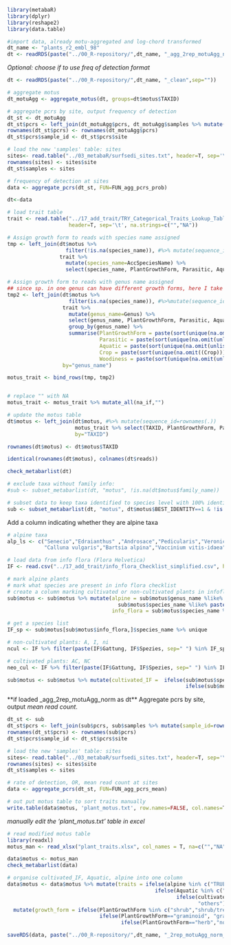 ```r
library(metabaR)
library(dplyr)
library(reshape2)
library(data.table)
```

```r
#import data, already motu-aggregated and log-chord transformed
dt_name <- "plants_r2_embl_98"
dt <- readRDS(paste("../00_R-repository/",dt_name, "_agg_2rep_motuAgg_norm",sep=""))
```

*Optional: choose if to use freq of detection format*
```r
dt <- readRDS(paste("../00_R-repository/",dt_name, "_clean",sep=""))

# aggregate motus
dt_motuAgg <- aggregate_motus(dt, groups=dt$motus$TAXID)

# aggregate pcrs by site, output frequency of detection 
dt_st <- dt_motuAgg
dt_st$pcrs <- left_join(dt_motuAgg$pcrs, dt_motuAgg$samples %>% mutate(sample_id=rownames(.)), by="sample_id")
rownames(dt_st$pcrs) <- rownames(dt_motuAgg$pcrs)
dt_st$pcrs$sample_id <- dt_st$pcrs$site

# load the new 'samples' table: sites
sites<- read.table("../03_metabaR/surfsedi_sites.txt", header=T, sep='\t')
rownames(sites) <- sites$site
dt_st$samples <- sites

# frequency of detection at sites
data <- aggregate_pcrs(dt_st, FUN=FUN_agg_pcrs_prob)

dt<-data
```



```r
# load trait table
trait <- read.table("../17_add_trait/TRY_Categorical_Traits_Lookup_Table_2012_03_17_TestRelease_clean.txt", 
                    header=T, sep='\t', na.strings=c("","NA"))
```


```r
# Assign growth form to reads with species name assigned
tmp <- left_join(dt$motus %>% 
                   filter(!is.na(species_name)), #%>% mutate(sequence_id=rownames(.)), 
                 trait %>% 
                   mutate(species_name=AccSpeciesName) %>% 
                   select(species_name, PlantGrowthForm, Parasitic, Aquatic, Crop, Woodiness), by="species_name")

# Assign growth form to reads with genus name assigned
## since sp. in one genus can have different growth forms, here I take unique words for the list of growth forms in this genus 
tmp2 <- left_join(dt$motus %>%
                    filter(is.na(species_name)), #%>%mutate(sequence_id=rownames(.))
                  trait %>% 
                    mutate(genus_name=Genus) %>% 
                    select(genus_name, PlantGrowthForm, Parasitic, Aquatic, Crop, Woodiness) %>% 
                    group_by(genus_name) %>% 
                    summarise(PlantGrowthForm = paste(sort(unique(na.omit(unlist(strsplit(PlantGrowthForm, "\\s+|[[:punct:]]"))))), collapse ="/"),
                              Parasitic = paste(sort(unique(na.omit(unlist(Parasitic)))), collapse ="/"),
                              Aquatic = paste(sort(unique(na.omit(unlist(Aquatic)))), collapse ="/"),
                              Crop = paste(sort(unique(na.omit((Crop)))), collapse ="/"),
                              Woodiness = paste(sort(unique(na.omit(unlist(strsplit(Woodiness,"/"))))), collapse ="/")), #unlist(strsplit(na.omit(PlantGrowthForm), "\\s+|[[:punct:]]"))
                  by="genus_name")

motus_trait <- bind_rows(tmp, tmp2)


# replace "" with NA
motus_trait <- motus_trait %>% mutate_all(na_if,"")

# update the motus table
dt$motus <- left_join(dt$motus, #%>% mutate(sequence_id=rownames(.))
                      motus_trait %>% select(TAXID, PlantGrowthForm, Parasitic, Aquatic, Crop, Woodiness), 
                      by="TAXID")

rownames(dt$motus) <- dt$motus$TAXID

identical(rownames(dt$motus), colnames(dt$reads))

check_metabarlist(dt)
```






```r
# exclude taxa without family info:
#sub <- subset_metabarlist(dt, "motus", !is.na(dt$motus$family_name))

# subset data to keep taxa identified to species level with 100% identity
sub <- subset_metabarlist(dt, "motus", dt$motus$BEST_IDENTITY==1 & !is.na(dt$motus$species_name))
```


Add a column indicating whether they are alpine taxa
```r
# alpine taxa
alp_ls <- c("Senecio","Edraianthus" ,"Androsace","Pedicularis","Veronica","Phyteuma", "Doronicum",
            "Calluna vulgaris","Bartsia alpina","Vaccinium vitis-idaea","Veronica alpina","Veronica aphylla","Oxyria digyna", "Arctous alpina", "Trifolium pallescens", "Arctostaphylos uva-ursi") #,"Saxifraga", "Saussurea", "Carex","Euphrasia",

# load data from info flora (Flora Helvetica)
IF <- read.csv("../17_add_trait/info_flora_Checklist_simplified.csv", header=T, na.strings="") %>% filter(Rangstufe == "sp")
```





```r
# mark alpine plants
# mark what species are present in info flora checklist 
# create a column marking cultivated or non-cultivated plants in infoflora
sub$motus <- sub$motus %>% mutate(alpine = sub$motus$genus_name %like% paste(alp_ls, collapse  = "|") | 
                                    sub$motus$species_name %like% paste(alp_ls, collapse  = "|"),
                                  info_flora = sub$motus$species_name %in% paste(IF$Gattung, IF$Spezies, sep=" "))

# get a species list
IF_sp <- sub$motus[sub$motus$info_flora,]$species_name %>% unique

# non-cultivated plants: A, I, ni
ncul <- IF %>% filter(paste(IF$Gattung, IF$Spezies, sep=" ") %in% IF_sp) %>% filter(Indigenat.CH %in% c("I","A","I/N","A/N","ni"))

# cultivated plants: AC, NC
neo_cul <- IF %>% filter(paste(IF$Gattung, IF$Spezies, sep=" ") %in% IF_sp) %>% filter(Indigenat.CH %in% c(NA,"NC","AC","N"))

sub$motus <- sub$motus %>% mutate(cultivated_IF =  ifelse(sub$motus$species_name %in% paste(neo_cul$Gattung, neo_cul$Spezies, sep=" "), "TRUE", 
                                                          ifelse(sub$motus$species_name %in% paste(ncul$Gattung, ncul$Spezies, sep=" "), "FALSE", NA)))
```





**if loaded _agg_2rep_motuAgg_norm as dt**
Aggregate pcrs by site, output *mean read count*.

```r
dt_st <- sub
dt_st$pcrs <- left_join(sub$pcrs, sub$samples %>% mutate(sample_id=rownames(.)), by="sample_id")
rownames(dt_st$pcrs) <- rownames(sub$pcrs)
dt_st$pcrs$sample_id <- dt_st$pcrs$site

# load the new 'samples' table: sites
sites<- read.table("../03_metabaR/surfsedi_sites.txt", header=T, sep='\t')
rownames(sites) <- sites$site
dt_st$samples <- sites 

# rate of detection, OR, mean read count at sites
data <- aggregate_pcrs(dt_st, FUN=FUN_agg_pcrs_mean)
```




```r
# out put motus table to sort traits manually
write.table(data$motus, 'plant_motus.txt', row.names=FALSE, col.names=T, sep = "\t", quote = FALSE)
```

*manually edit the 'plant_motus.txt' table in excel*
  
```r
# read modified motus table
library(readxl)
motus_man <- read_xlsx("plant_traits.xlsx", col_names = T, na=c("","NA")) %>% `row.names<-`(.$TAXID)
```


















```r
data$motus <- motus_man
check_metabarlist(data)
```


```r
# organise cultivated_IF, Aquatic, alpine into one column 
data$motus <- data$motus %>% mutate(traits = ifelse(alpine %in% c("TRUE","T"), "alpine",
                                                ifelse(Aquatic %in% c("aquatic","T"), "aquatic",
                                                       ifelse(cultivated_IF %in% c("TRUE","T"), "cultivated",
                                                              "others")))) %>%
  mutate(growth_form = ifelse(PlantGrowthForm %in% c("shrub","shrub/tree","tree"), "shrubs & trees",
                              ifelse(PlantGrowthForm=="graminoid", "grass & sedges",
                                     ifelse(PlantGrowthForm=="herb","non-grass herbs", PlantGrowthForm))))
```






```r
saveRDS(data, paste("../00_R-repository/",dt_name, "_2rep_motuAgg_norm_sp_trait",sep=""))
```






















